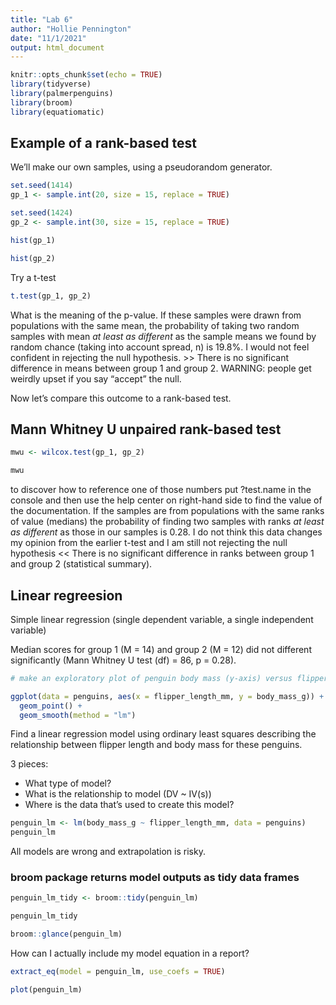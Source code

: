 ```yaml
---
title: "Lab 6"
author: "Hollie Pennington"
date: "11/1/2021"
output: html_document
---
```


```r
knitr::opts_chunk$set(echo = TRUE)
library(tidyverse)
library(palmerpenguins)
library(broom)
library(equatiomatic)
```
 
## Example of a rank-based test

We'll make our own samples, using a pseudorandom generator. 

```r
set.seed(1414)
gp_1 <- sample.int(20, size = 15, replace = TRUE)

set.seed(1424)
gp_2 <- sample.int(30, size = 15, replace = TRUE)
```

```r
hist(gp_1)

hist(gp_2)
```

Try a t-test
```r
t.test(gp_1, gp_2)
```
What is the meaning of the p-value. 
If these samples were drawn from populations with the same mean, the probability of taking two random samples with mean *at least as different* as the sample means we found by random chance (taking into account spread, n) is 19.8%.
I would not feel confident in rejecting the null hypothesis. >> There is no significant difference in means between group 1 and group 2. 
WARNING: people get weirdly upset if you say "accept" the null. 

Now let's compare this outcome to a rank-based test.

## Mann Whitney U unpaired rank-based test 

```r
mwu <- wilcox.test(gp_1, gp_2)

mwu
```
to discover how to reference one of those numbers put ?test.name in the console and then use the help center on right-hand side to find the value of the documentation. 
If the samples are from populations with the same ranks of value (medians) the probability of finding two samples with ranks *at least as different* as those in our samples is 0.28.
I do not think this data changes my opinion from the earlier t-test and I am still not rejecting the null hypothesis << There is no significant difference in ranks between group 1 and group 2 (statistical summary). 

## Linear regreesion 

Simple linear regression (single dependent variable, a single independent variable)


Median scores for group 1 (M = 14) and group 2 (M = 12) did not different significantly (Mann Whitney U test (df) = 86, p = 0.28). 

```r
# make an exploratory plot of penguin body mass (y-axis) versus flipper length (x-axis)

ggplot(data = penguins, aes(x = flipper_length_mm, y = body_mass_g)) +
  geom_point() + 
  geom_smooth(method = "lm")
```


Find a linear regression model using ordinary least squares describing the relationship between flipper length and body mass for these penguins. 

3 pieces: 

- What type of model? 
- What is the relationship to model (DV ~ IV(s))
- Where is the data that's used to create this model? 

```r
penguin_lm <- lm(body_mass_g ~ flipper_length_mm, data = penguins)
penguin_lm
```
All models are wrong and extrapolation is risky. 

### broom package returns model outputs as tidy data frames 

```r
penguin_lm_tidy <- broom::tidy(penguin_lm)

penguin_lm_tidy

broom::glance(penguin_lm)
```

How can I actually include my model equation in a report? 

```r
extract_eq(model = penguin_lm, use_coefs = TRUE)
```

```r
plot(penguin_lm)
```

